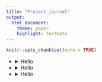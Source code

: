 ```yaml
---
title: "Project journal"
output: 
  html_document: 
    theme: paper
    highlight: textmate
---
```


```r
knitr::opts_chunk$set(echo = TRUE)
```


<ul>

<li> <details><summary>Hello</summary>
 dsdksodsodskdosdo
</details>
</li>

<li> <details><summary>Hello</summary>
 dsdksodsodskdosdo
</details>
</li>

<li> <details><summary>Hello</summary>
 dsdksodsodskdosdo
</details>
</li>

</ul>